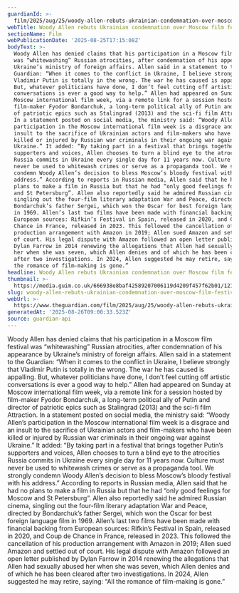 ```yaml
---
guardianId: >-
  film/2025/aug/25/woody-allen-rebuts-ukrainian-condemnation-over-moscow-film-festival-appearance
webTitle: Woody Allen rebuts Ukrainian condemnation over Moscow film festival appearance
sectionName: Film
webPublicationDate: '2025-08-25T17:15:08Z'
bodyText: >-
  Woody Allen has denied claims that his participation in a Moscow film festival
  was “whitewashing” Russian atrocities, after condemnation of his appearance by
  Ukraine’s ministry of foreign affairs. Allen said in a statement to the
  Guardian: “When it comes to the conflict in Ukraine, I believe strongly that
  Vladimir Putin is totally in the wrong. The war he has caused is appalling.
  But, whatever politicians have done, I don’t feel cutting off artistic
  conversations is ever a good way to help.” Allen had appeared on Sunday at
  Moscow international film week, via a remote link for a session hosted by
  film-maker Fyodor Bondarchuk, a long-term political ally of Putin and director
  of patriotic epics such as Stalingrad (2013) and the sci-fi film Attraction.
  In a statement posted on social media, the ministry said: “Woody Allen’s
  participation in the Moscow international film week is a disgrace and an
  insult to the sacrifice of Ukrainian actors and film-makers who have been
  killed or injured by Russian war criminals in their ongoing war against
  Ukraine.” It added: “By taking part in a festival that brings together Putin’s
  supporters and voices, Allen chooses to turn a blind eye to the atrocities
  Russia commits in Ukraine every single day for 11 years now. Culture must
  never be used to whitewash crimes or serve as a propaganda tool. We strongly
  condemn Woody Allen’s decision to bless Moscow’s bloody festival with his
  address.” According to reports in Russian media, Allen said that he had no
  plans to make a film in Russia but that he had “only good feelings for Moscow
  and St Petersburg”. Allen also reportedly said he admired Russian cinema,
  singling out the four-film literary adaptation War and Peace, directed by
  Bondarchuk’s father Sergei, which won the Oscar for best foreign language film
  in 1969. Allen’s last two films have been made with financial backing from
  European sources: Rifkin’s Festival in Spain, released in 2020, and Coup de
  Chance in France, released in 2023. This followed the cancellation of his
  production arrangement with Amazon in 2019; Allen sued Amazon and settled out
  of court. His legal dispute with Amazon followed an open letter published by
  Dylan Farrow in 2014 renewing the allegations that Allen had sexually abused
  her when she was seven, which Allen denies and of which he has been cleared
  after two investigations. In 2024, Allen suggested he may retire, saying: “All
  the romance of film-making is gone.”
headline: Woody Allen rebuts Ukrainian condemnation over Moscow film festival appearance
thumbnail: >-
  https://media.guim.co.uk/666938e8baf42589207006119d4209f457f62b01/1210_0_6050_4840/500.jpg
slug: woody-allen-rebuts-ukrainian-condemnation-over-moscow-film-festival-appearance
webUrl: >-
  https://www.theguardian.com/film/2025/aug/25/woody-allen-rebuts-ukrainian-condemnation-over-moscow-film-festival-appearance
generatedAt: '2025-08-26T09:00:33.523Z'
source: guardian-api
---
```

Woody Allen has denied claims that his participation in a Moscow film festival was “whitewashing” Russian atrocities, after condemnation of his appearance by Ukraine’s ministry of foreign affairs. Allen said in a statement to the Guardian: “When it comes to the conflict in Ukraine, I believe strongly that Vladimir Putin is totally in the wrong. The war he has caused is appalling. But, whatever politicians have done, I don’t feel cutting off artistic conversations is ever a good way to help.” Allen had appeared on Sunday at Moscow international film week, via a remote link for a session hosted by film-maker Fyodor Bondarchuk, a long-term political ally of Putin and director of patriotic epics such as Stalingrad (2013) and the sci-fi film Attraction. In a statement posted on social media, the ministry said: “Woody Allen’s participation in the Moscow international film week is a disgrace and an insult to the sacrifice of Ukrainian actors and film-makers who have been killed or injured by Russian war criminals in their ongoing war against Ukraine.” It added: “By taking part in a festival that brings together Putin’s supporters and voices, Allen chooses to turn a blind eye to the atrocities Russia commits in Ukraine every single day for 11 years now. Culture must never be used to whitewash crimes or serve as a propaganda tool. We strongly condemn Woody Allen’s decision to bless Moscow’s bloody festival with his address.” According to reports in Russian media, Allen said that he had no plans to make a film in Russia but that he had “only good feelings for Moscow and St Petersburg”. Allen also reportedly said he admired Russian cinema, singling out the four-film literary adaptation War and Peace, directed by Bondarchuk’s father Sergei, which won the Oscar for best foreign language film in 1969. Allen’s last two films have been made with financial backing from European sources: Rifkin’s Festival in Spain, released in 2020, and Coup de Chance in France, released in 2023. This followed the cancellation of his production arrangement with Amazon in 2019; Allen sued Amazon and settled out of court. His legal dispute with Amazon followed an open letter published by Dylan Farrow in 2014 renewing the allegations that Allen had sexually abused her when she was seven, which Allen denies and of which he has been cleared after two investigations. In 2024, Allen suggested he may retire, saying: “All the romance of film-making is gone.”
